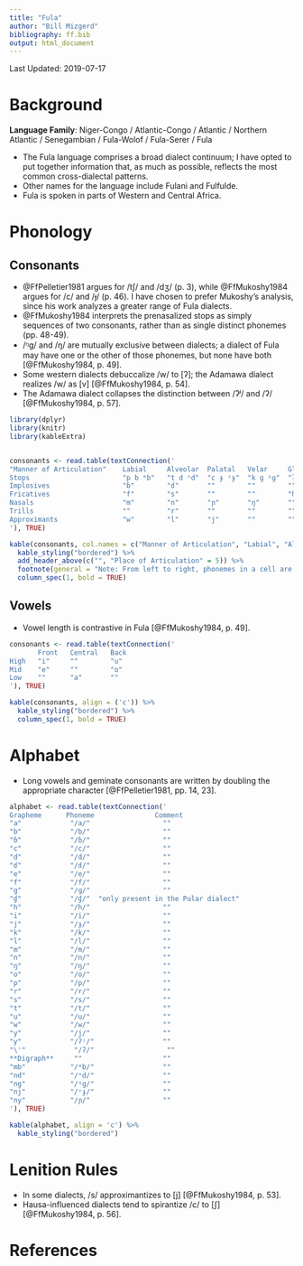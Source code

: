 ```yaml
---
title: "Fula"
author: "Bill Mizgerd"
bibliography: ff.bib
output: html_document
---
```


Last Updated: 2019-07-17

# Background

**Language Family**: Niger-Congo / Atlantic-Congo / Atlantic / Northern Atlantic / Senegambian / Fula-Wolof / Fula-Serer / Fula

* The Fula language comprises a broad dialect continuum; I have opted to put together information that, as much as possible, reflects the most common cross-dialectal patterns.
* Other names for the language include Fulani and Fulfulde.
* Fula is spoken in parts of Western and Central Africa.

# Phonology

## Consonants

* @FfPelletier1981 argues for /tʃ/ and /dʒ/ (p. 3), while @FfMukoshy1984 argues for /c/ and /ɟ/ (p. 46). I have chosen to prefer Mukoshy's analysis, since his work analyzes a greater range of Fula dialects.
* @FfMukoshy1984 interprets the prenasalized stops as simply sequences of two consonants, rather than as single distinct phonemes (pp. 48-49).
* /ᵑɡ/ and /ŋ/ are mutually exclusive between dialects; a dialect of Fula may have one or the other of those phonemes, but none have both [@FfMukoshy1984, p. 49].
* Some western dialects debuccalize /w/ to [ʔ]; the Adamawa dialect realizes /w/ as [v] [@FfMukoshy1984, p. 54].
* The Adamawa dialect collapses the distinction between /ʔʲ/ and /ʔ/ [@FfMukoshy1984, p. 57].

```r

library(dplyr)
library(knitr)
library(kableExtra)


consonants <- read.table(textConnection('
"Manner of Articulation"    Labial     Alveolar  Palatal   Velar     Glottal
Stops                       "p b ᵐb"   "t d ⁿd"  "c ɟ ᶮɟ"  "k ɡ ᵑɡ"  "ʔ ʔʲ"
Implosives                  "ɓ"        "ɗ"       ""        ""        ""
Fricatives                  "f"        "s"       ""        ""        "h"
Nasals                      "m"        "n"       "ɲ"       "ŋ"       ""
Trills                      ""         "r"       ""        ""        ""
Approximants                "w"        "l"       "j"       ""        ""
'), TRUE)

kable(consonants, col.names = c("Manner of Articulation", "Labial", "Alveolar", "Palatal", "Velar", "Glottal"), align = 'c') %>%
  kable_styling("bordered") %>%
  add_header_above(c("", "Place of Articulation" = 5)) %>%
  footnote(general = "Note: From left to right, phonemes in a cell are voiceless, voiced, and prenasalized; the exception is in the glottal column, where phonemes are plain (left) and palatalized (right).", general_title = "") %>%
  column_spec(1, bold = TRUE)
```

## Vowels

* Vowel length is contrastive in Fula [@FfMukoshy1984, p. 49].

```r
consonants <- read.table(textConnection('
       Front   Central   Back
High   "i"     ""        "u"
Mid    "e"     ""        "o"
Low    ""      "a"       ""
'), TRUE)

kable(consonants, align = ('c')) %>%
  kable_styling("bordered") %>%
  column_spec(1, bold = TRUE)
```

# Alphabet

* Long vowels and geminate consonants are written by doubling the appropriate character [@FfPelletier1981, pp. 14, 23].

```r

alphabet <- read.table(textConnection('
Grapheme      Phoneme               Comment
"a"            "/a/"                  ""
"b"            "/b/"                  ""
"ɓ"	           "/ɓ/"                  ""
"c"            "/c/"                  ""
"d"            "/d/"                  ""
"ɗ"            "/ɗ/"                  ""
"e"            "/e/"                  ""
"f"            "/f/"                  ""
"g"            "/ɡ/"                  ""
"ɠ"            "/ɠ/"  "only present in the Pular dialect"  
"h"            "/h/"                  ""
"i"            "/i/"                  ""
"j"            "/ɟ/"                  ""
"k"            "/k/"                  ""
"l"            "/l/"                  ""
"m"            "/m/"                  ""
"n"            "/n/"                  ""
"ŋ"            "/ŋ/"                  ""
"o"            "/o/"                  ""
"p"            "/p/"                  ""
"r"            "/r/"                  ""
"s"            "/s/"                  ""
"t"            "/t/"                  ""
"u"            "/u/"                  ""
"w"            "/w/"                  ""
"y"            "/j/"                  ""
"ƴ"            "/ʔʲ/"                 ""
"\'"            "/ʔ/"                  ""
**Digraph**     ""                    ""
"mb"           "/ᵐb/"                 ""
"nd"           "/ⁿd/"                 ""
"ng"           "/ᵑɡ/"                 ""
"nj"           "/ᶮɟ/"                 ""
"ny"           "/ɲ/"                  ""
'), TRUE)

kable(alphabet, align = 'c') %>%
  kable_styling("bordered")
```

# Lenition Rules

* In some dialects, /s/ approximantizes to [j] [@FfMukoshy1984, p. 53].
* Hausa-influenced dialects tend to spirantize /c/ to [ʃ] [@FfMukoshy1984, p. 56].

# References
